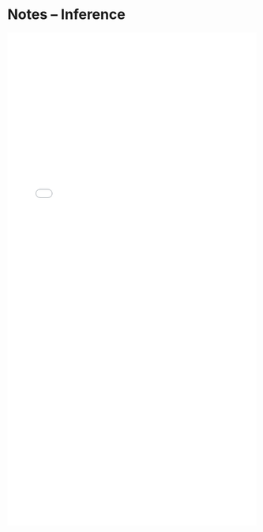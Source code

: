 # Notes -- Inference

<embed src="lectures/inference.pdf" type="application/pdf" width="100%" height="1000px"></embed>

